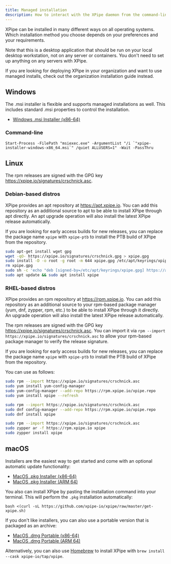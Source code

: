 ```yaml
---
title: Managed installation
description: How to interact with the XPipe daemon from the command-line
---
```



XPipe can be installed in many different ways on all operating systems. Which installation method you choose depends on your preferences and your requirements.

Note that this is a desktop application that should be run on your local desktop workstation, not on any server or containers. You don't need to set up anything on any servers with XPipe.

<Callout type="info">If you are looking for deploying XPipe in your organization and want to use managed installs, check out the organization installation guide instead.</Callout>


<InlineTOC items={toc} defaultOpen={true}/>

## Windows

The .msi installer is flexible and supports managed installations as well. This includes standard .msi properties to control the installation.

- [Windows .msi Installer (x86-64)](https://github.com/xpipe-io/xpipe/releases/latest/download/xpipe-installer-windows-x86_64.msi)

### Command-line

```
Start-Process -FilePath "msiexec.exe" -ArgumentList "/i `"xpipe-installer-windows-x86_64.msi`" /quiet ALLUSERS=1" -Wait -PassThru
```

## Linux

The rpm releases are signed with the GPG key https://xpipe.io/signatures/crschnick.asc.

### Debian-based distros

XPipe provides an apt repository at https://apt.xpipe.io. You can add this repository as an additional source to apt to be able to install XPipe through apt directly. An apt upgrade operation will also install the latest XPipe release automatically.

If you are looking for early access builds for new releases, you can replace the package name `xpipe` with `xpipe-ptb` to install the PTB build of XPipe from the repository.

```bash
sudo apt-get install wget gpg
wget -qO- https://xpipe.io/signatures/crschnick.gpg > xpipe.gpg
sudo install -D -o root -g root -m 644 xpipe.gpg /etc/apt/keyrings/xpipe.gpg
rm xpipe.gpg
sudo sh -c 'echo "deb [signed-by=/etc/apt/keyrings/xpipe.gpg] https://apt.xpipe.io/ stable main" > /etc/apt/sources.list.d/xpipe.list'
sudo apt update && sudo apt install xpipe
```

### RHEL-based distros

XPipe provides an rpm repository at https://rpm.xpipe.io. You can add this repository as an additional source to your rpm-based package manager (yum, dnf, zypper, rpm, etc.) to be able to install XPipe through it directly. An upgrade operation will also install the latest XPipe release automatically.

The rpm releases are signed with the GPG key https://xpipe.io/signatures/crschnick.asc.
You can import it via `rpm --import https://xpipe.io/signatures/crschnick.asc` to allow your rpm-based package manager to verify the release signature.

If you are looking for early access builds for new releases, you can replace the package name `xpipe` with `xpipe-ptb` to install the PTB build of XPipe from the repository.

You can use as follows:

```bash
sudo rpm --import https://xpipe.io/signatures/crschnick.asc
sudo yum install yum-config-manager
sudo yum-config-manager --add-repo https://rpm.xpipe.io/xpipe.repo
sudo yum install xpipe --refresh
```

```bash
sudo rpm --import https://xpipe.io/signatures/crschnick.asc
sudo dnf config-manager --add-repo https://rpm.xpipe.io/xpipe.repo
sudo dnf install xpipe
```

```bash
sudo rpm --import https://xpipe.io/signatures/crschnick.asc
sudo zypper ar -f https://rpm.xpipe.io xpipe
sudo zypper install xpipe
```

## macOS

Installers are the easiest way to get started and come with an optional automatic update functionality:

- [MacOS .pkg Installer (x86-64)](https://github.com/xpipe-io/xpipe/releases/latest/download/xpipe-installer-macos-x86_64.pkg)
- [MacOS .pkg Installer (ARM 64)](https://github.com/xpipe-io/xpipe/releases/latest/download/xpipe-installer-macos-arm64.pkg)

You also can install XPipe by pasting the installation command into your terminal. This will perform the `.pkg` installation automatically:

```
bash <(curl -sL https://github.com/xpipe-io/xpipe/raw/master/get-xpipe.sh)
```

If you don't like installers, you can also use a portable version that is packaged as an archive:

- [MacOS .dmg Portable (x86-64)](https://github.com/xpipe-io/xpipe/releases/latest/download/xpipe-portable-macos-x86_64.dmg)
- [MacOS .dmg Portable (ARM 64)](https://github.com/xpipe-io/xpipe/releases/latest/download/xpipe-portable-macos-arm64.dmg)

Alternatively, you can also use [Homebrew](https://github.com/xpipe-io/homebrew-tap) to install XPipe with `brew install --cask xpipe-io/tap/xpipe`.
